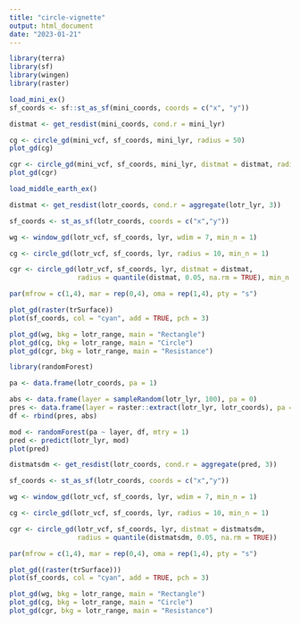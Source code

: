 ```yaml
---
title: "circle-vignette"
output: html_document
date: "2023-01-21"
---
```

```r
library(terra)
library(sf)
library(wingen)
library(raster)
```


```r
load_mini_ex()
sf_coords <- sf::st_as_sf(mini_coords, coords = c("x", "y"))
```

```r
distmat <- get_resdist(mini_coords, cond.r = mini_lyr)
```

```r
cg <- circle_gd(mini_vcf, sf_coords, mini_lyr, radius = 50)
plot_gd(cg)

cgr <- circle_gd(mini_vcf, sf_coords, mini_lyr, distmat = distmat, radius = 250)
plot_gd(cgr)
```
```r
load_middle_earth_ex()
```

```r
distmat <- get_resdist(lotr_coords, cond.r = aggregate(lotr_lyr, 3))
```

```r
sf_coords <- st_as_sf(lotr_coords, coords = c("x","y"))

wg <- window_gd(lotr_vcf, sf_coords, lyr, wdim = 7, min_n = 1)

cg <- circle_gd(lotr_vcf, sf_coords, lyr, radius = 10, min_n = 1)

cgr <- circle_gd(lotr_vcf, sf_coords, lyr, distmat = distmat, 
                 radius = quantile(distmat, 0.05, na.rm = TRUE), min_n = 1)
```

```r

par(mfrow = c(1,4), mar = rep(0,4), oma = rep(1,4), pty = "s")

plot_gd(raster(trSurface))
plot(sf_coords, col = "cyan", add = TRUE, pch = 3)

plot_gd(wg, bkg = lotr_range, main = "Rectangle")
plot_gd(cg, bkg = lotr_range, main = "Circle")
plot_gd(cgr, bkg = lotr_range, main = "Resistance")

```

```r
library(randomForest)

pa <- data.frame(lotr_coords, pa = 1)

abs <- data.frame(layer = sampleRandom(lotr_lyr, 100), pa = 0)
pres <- data.frame(layer = raster::extract(lotr_lyr, lotr_coords), pa = 1)
df <- rbind(pres, abs)

mod <- randomForest(pa ~ layer, df, mtry = 1)
pred <- predict(lotr_lyr, mod)
plot(pred)
```


```r
distmatsdm <- get_resdist(lotr_coords, cond.r = aggregate(pred, 3))
```

```r
sf_coords <- st_as_sf(lotr_coords, coords = c("x","y"))

wg <- window_gd(lotr_vcf, sf_coords, lyr, wdim = 7, min_n = 1)

cg <- circle_gd(lotr_vcf, sf_coords, lyr, radius = 10, min_n = 1)

cgr <- circle_gd(lotr_vcf, sf_coords, lyr, distmat = distmatsdm, 
                 radius = quantile(distmatsdm, 0.05, na.rm = TRUE))
```

```r
par(mfrow = c(1,4), mar = rep(0,4), oma = rep(1,4), pty = "s")

plot_gd((raster(trSurface)))
plot(sf_coords, col = "cyan", add = TRUE, pch = 3)

plot_gd(wg, bkg = lotr_range, main = "Rectangle")
plot_gd(cg, bkg = lotr_range, main = "Circle")
plot_gd(cgr, bkg = lotr_range, main = "Resistance")

```
